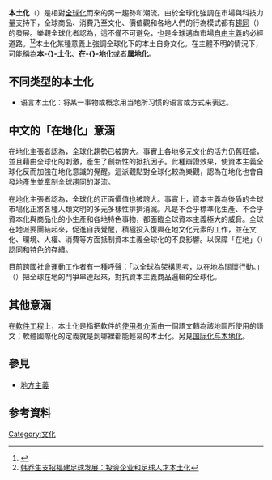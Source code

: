 {{擴充|time=2007-12-23}}
{{NoteTA
|T=zh-hans:本土化; zh-hant:本土化; zh-cn:本地化; zh-tw:本土化;
|1=zh-hans:本土化; zh-hant:本土化; zh-cn:本地化; zh-tw:本土化;
}}
{{不是|全球在地化|国际化与本地化}}
{{各地中文名
 | t    = 1 
 | name  = localization
 | cn    = 本地化、本土化、属地化
 | tw    = 在地化、本土化
 | hk    = 本地化、本土化
}}
'''本土化'''（{{lang-en|Localization}}）是相對[[全球化|全球化]]而來的另一趨勢和潮流。由於全球化強調在市場與科技力量支持下，全球商品、消費乃至文化、價值觀和各地人們的行為模式都有[[趨同|趨同]]（{{lang|en|convergence}}）的發展。樂觀全球化者認為，這不僅不可避免，也是全球邁向市場[[自由主義|自由主義]]的必經道路。<ref>{{Cite web |url=http://pcedu.pconline.com.cn/softnews/cszq/1212/3133767.html |title=欧朋浏览器CEO宋麟：新十年更“本土化” |accessdate=2012-12-30 |archive-date=2014-07-26 |archive-url=https://web.archive.org/web/20140726134720/http://pcedu.pconline.com.cn/softnews/cszq/1212/3133767.html |dead-url=no }}</ref><ref>[http://sports.cnr.cn/list/201212/t20121230_511676500.html 韩乔生支招福建足球发展：投资企业和足球人才本土化]</ref>本土化某種意義上強調全球化下的本土自身文化。在主體不明的情況下，可能稱為'''本-{}-土化'''、'''在-{}-地化'''或者'''属地化'''。

<!--
== 在-{}-地化與本-{}-土化 ==
# 在-{}-地化，客觀融入當地（外來者融入所居地）。
# 本-{}-土化，主觀融入當地（本地者歸返鄉土）。

「本-{}-土化」在台灣境內有與國際上重疊但卻有區別的意涵。見[[台灣本土化運動|台灣本-{}-土化運動]]。
-->
== 不同类型的本土化 ==
* 语言本土化：将某一事物或概念用当地所习惯的语言或方式来表达。

== 中文的「在地化」意涵 ==
在地化主張者認為，全球化趨勢已被誇大。事實上各地多元文化的活力仍舊旺盛，並且藉由全球化的刺激，產生了創新性的抵抗因子。此種辯證效果，使資本主義全球化反而加強在地化意識的覺醒。這派觀點對全球化較為樂觀，認為在地化也會自發地產生並牽制全球趨同的潮流。

在地化主張者認為，全球化的正面價值也被誇大。事實上，資本主義為後盾的全球市場化正將各種人類文明的多元多樣性排擠消滅。凡是不合乎標準化生產、不合乎資本化與商品化的小生產和各地特色事物，都面臨全球資本主義極大的威脅。全球在地派要團結起來，促進自我覺醒，積極投入復興在地文化元素的工作，並在文化、環境、人權、消費等方面抵制資本主義全球化的不良影響。以保障「在地」（{{lang|en|locality}}）認同和特色的存續。

目前跨國社會運動工作者有一種呼聲：「以全球為架構思考，以在地為關懷行動。」（{{lang|en|Think globally, act locally}}）把全球在地的鬥爭串連起來，對抗資本主義商品邏輯的全球化。

== 其他意涵 ==
在[[軟件工程|軟件工程]]上，本土化是指把軟件的[[人机界面|使用者介面]]由一個語文轉為該地區所使用的語文；軟體國際化的定義就是到哪裡都能輕易的本土化。另見[[国际化与本地化|国际化与本地化]]。

== 參見 ==
* [[地方主義|地方主義]]

== 参考資料 ==
{{refs}}

[[Category:文化|Category:文化]]